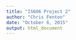 ```yaml
---
title: "IS606 Project 2"
author: "Chris Fenton"
date: "October 6, 2015"
output: html_document
---
```


